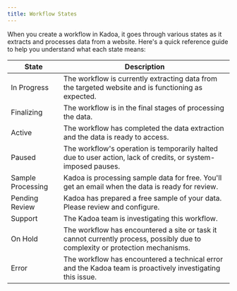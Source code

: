 ```yaml
---
title: Workflow States
---
```


When you create a workflow in Kadoa, it goes through various states as it extracts and processes data from a website.
Here's a quick reference guide to help you understand what each state means:


| State | Description |
| --- | --- |
| In Progress | The workflow is currently extracting data from the targeted website and is functioning as expected. |
| Finalizing | The workflow is in the final stages of processing the data. |
| Active | The workflow has completed the data extraction and the data is ready to access. |
| Paused | The workflow's operation is temporarily halted due to user action, lack of credits, or system-imposed pauses. |
| Sample Processing | Kadoa is processing sample data for free. You'll get an email when the data is ready for review. |
| Pending Review | Kadoa has prepared a free sample of your data. Please review and configure. |
| Support | The Kadoa team is investigating this workflow. |
| On Hold | The workflow has encountered a site or task it cannot currently process, possibly due to complexity or protection mechanisms. |
| Error | The workflow has encountered a technical error and the Kadoa team is proactively investigating this issue. |